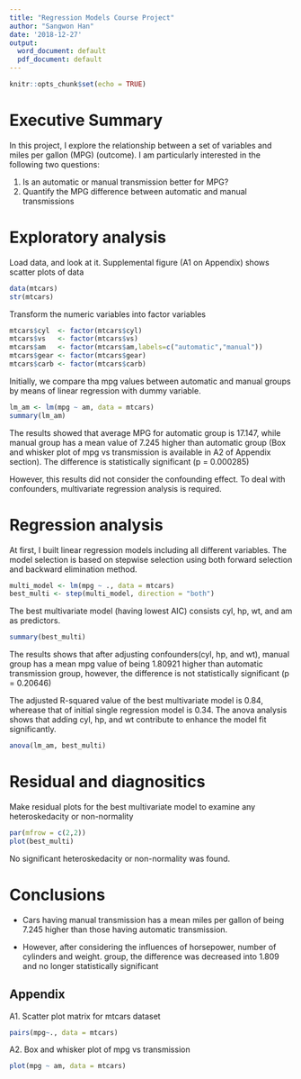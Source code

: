 ---
title: "Regression Models Course Project"
author: "Sangwon Han"
date: '2018-12-27'
output:
  word_document: default
  pdf_document: default
---

```{r setup, include=FALSE}
knitr::opts_chunk$set(echo = TRUE)
```

# Executive Summary
In this project, I explore the relationship between a set of variables and miles per gallon (MPG) (outcome). I am particularly interested in the following two questions:

1. Is an automatic or manual transmission better for MPG?
2. Quantify the MPG difference between automatic and manual transmissions



# Exploratory analysis

Load data, and look at it. Supplemental figure (A1 on Appendix) shows scatter plots of data
```{r, cache=TRUE}
data(mtcars)
str(mtcars)
```


Transform the numeric variables into factor variables
```{r, cache = TRUE}
mtcars$cyl  <- factor(mtcars$cyl)
mtcars$vs   <- factor(mtcars$vs)
mtcars$am   <- factor(mtcars$am,labels=c("automatic","manual"))
mtcars$gear <- factor(mtcars$gear)
mtcars$carb <- factor(mtcars$carb)
```


Initially, we compare tha mpg values between automatic and manual groups by means of linear regression with dummy variable. 
```{r, cache = TRUE}
lm_am <- lm(mpg ~ am, data = mtcars)
summary(lm_am)
```

The results showed that average MPG for automatic group is 17.147, while manual group has a mean value of 7.245 higher than automatic group (Box and whisker plot of mpg vs transmission is available in A2 of Appendix section). The difference is statistically significant (p = 0.000285)

However, this results did not consider the confounding effect. To deal with confounders, multivariate regression analysis is required.


# Regression analysis

At first, I built linear regression models including all different variables. The model selection is based on stepwise selection using both forward selection and backward elimination method.
```{r, cache = TRUE}
multi_model <- lm(mpg ~ ., data = mtcars)
best_multi <- step(multi_model, direction = "both")
```


The best multivariate model (having lowest AIC) consists cyl, hp, wt, and am as predictors. 
```{r, cache = TRUE}
summary(best_multi)
```

The results shows that after adjusting confounders(cyl, hp, and wt), manual group has a mean mpg value of being 1.80921 higher than automatic transmission group, however, the difference is not statistically significant (p = 0.20646)

The adjusted R-squared value of the best multivariate model is 0.84, wherease that of initial single regression model is 0.34. The anova analysis shows that adding cyl, hp, and wt contribute to enhance the model fit significantly.
```{r, cache= TRUE}
anova(lm_am, best_multi)
```


# Residual and diagnositics

Make residual plots for the best multivariate model to examine any heteroskedacity or non-normality
```{r, cache= TRUE}
par(mfrow = c(2,2))
plot(best_multi)
```

No significant heteroskedacity or non-normality was found.


# Conclusions

- Cars having manual transmission has a mean miles per gallon of being 7.245 higher than those having automatic transmission.

- However, after considering the influences of horsepower, number of cylinders and weight. group, the difference was decreased into 1.809 and no longer statistically significant


## Appendix
A1. Scatter plot matrix for mtcars dataset
```{r, cache= TRUE}
pairs(mpg~., data = mtcars)
```

A2. Box and whisker plot of mpg vs transmission
```{r, cache= TRUE}
plot(mpg ~ am, data = mtcars)
```
